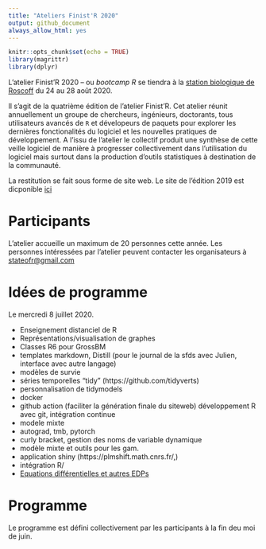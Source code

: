 ```yaml
---
title: "Ateliers Finist'R 2020"
output: github_document
always_allow_html: yes
---
```


```r
knitr::opts_chunk$set(echo = TRUE)
library(magrittr)
library(dplyr)
```



L'atelier Finist'R 2020 -- ou *bootcamp R* se tiendra à la [station biologique de Roscoff](http://www.sb-roscoff.fr/) du 24 au 28 août 2020.

Il s'agit de la quatrième édition de l'atelier Finist'R. Cet atelier réunit annuellement un groupe de chercheurs, ingénieurs, doctorants, tous utilisateurs avancés de `R` et dévelopeurs de paquets pour explorer les dernières fonctionalités du logiciel et les nouvelles pratiques de développement. A l'issu de l'atelier le collectif produit une synthèse de cette veille logiciel de manière à progresser collectivement dans l'utilisation du logiciel mais surtout dans la production d'outils statistiques à destination de la communauté.

La restitution se fait sous forme de site web. Le site de l'édition 2019 est dicponible [ici](https://stateofther.github.io/finistR2019/)

# Participants

L'atelier accueille un maximum de 20 personnes cette année. Les personnes intéressées par l'atelier peuvent contacter les organisateurs à <stateofr@gmail.com>

# Idées de programme 
Le mercredi 8 juillet 2020. 


  - Enseignement distanciel de R
  - Représentations/visualisation de graphes
  - Classes R6 pour GrossBM
  - templates markdown, Distill (pour le journal de la sfds avec Julien, interface avec autre langage)
  - modèles de survie
  - séries temporelles "tidy" (https://github.com/tidyverts)
  - personnalisation de tidymodels
  - docker
  - github action (faciliter la génération finale du siteweb)  développement R avec git, intégration continue
  - modele mixte
  - autograd, tmb, pytorch
  - curly bracket, gestion des noms de variable dynamique
  - modèle mixte  et outils pour les gam.
  - application shiny (https://plmshift.math.cnrs.fr/,)
  - intégration R/
  -  [Equations différentielles et autres EDPs](https://pure.knaw.nl/ws/portalfiles/portal/462308/Soetaert_ea_4748.pdf)




# Programme

Le programme est défini collectivement par les participants à la fin deu moi de juin.
